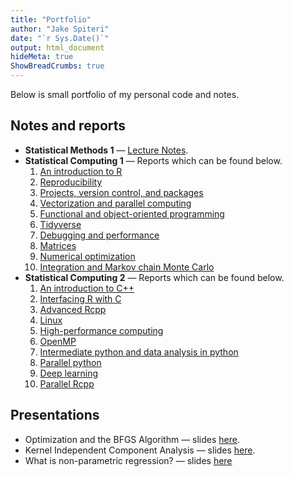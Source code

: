 ```yaml
---
title: "Portfolio"
author: "Jake Spiteri"
date: "`r Sys.Date()`"
output: html_document
hideMeta: true
ShowBreadCrumbs: true
---
```


Below is small portfolio of my personal code and notes.

## Notes and reports

- __Statistical Methods 1__ — [Lecture Notes](methods-1/notes.pdf).
- __Statistical Computing 1__ — Reports which can be found below.
    1. [An introduction to R](computing-1/report-1/)
    2. [Reproducibility](computing-1/report-2/)
    3. [Projects, version control, and packages](computing-1/report-3/)
    4. [Vectorization and parallel computing](computing-1/report-4/)
    5. [Functional and object-oriented programming](computing-1/report-5/)
    6. [Tidyverse](computing-1/report-6/)
    7. [Debugging and performance](computing-1/report-7/)
    8. [Matrices](computing-1/report-8/)
    9. [Numerical optimization](computing-1/report-9/)
    10. [Integration and Markov chain Monte Carlo](computing-1/report-10/)
- __Statistical Computing 2__ — Reports which can be found below.
    1. [An introduction to C++](computing-2/report-1.pdf)
    2. [Interfacing R with C](computing-2/report-2.pdf)
    3. [Advanced Rcpp](computing-2/report-3.pdf)
    4. [Linux](computing-2/report-4.pdf)
    5. [High-performance computing](computing-2/report-5.pdf)
    6. [OpenMP](computing-2/report-6.pdf)
    7. [Intermediate python and data analysis in python](computing-2/report-7.pdf)
    8. [Parallel python](computing-2/report-8.pdf)
    9. [Deep learning](computing-2/report-9.pdf)
    10. [Parallel Rcpp](computing-2/report-10.pdf)

## Presentations

- Optimization and the BFGS Algorithm — slides [here](presentations/optimization.pdf).
- Kernel Independent Component Analysis — slides [here](presentations/kernelICA.pdf).
- What is non-parametric regression? — slides [here](presentations/nonpar.pdf)

